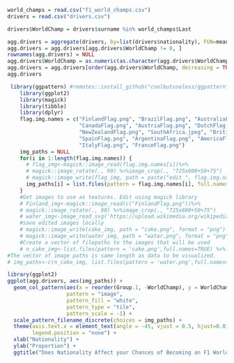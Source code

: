 ```r
world_champs = read.csv("f1_world_champs.csv")
drivers = read.csv("drivers.csv")
```

```r
drivers$WorldChamp = drivers$surname %in% world_champs$Last
```


```r
agg.drivers = aggregate(drivers, by=list(drivers$nationality), FUN=mean)
agg.drivers = agg.drivers[agg.drivers$WorldChamp != 0, ]
rownames(agg.drivers) = NULL
agg.drivers$WorldChamp = as.numeric(as.character(agg.drivers$WorldChamp))
agg.drivers = agg.drivers[order(agg.drivers$WorldChamp, decreasing = TRUE), ]
agg.drivers
```
```r
 library(ggpattern) #remotes::install_github("coolbutuseless/ggpattern")
    library(ggplot2)
    library(magick)
    library(tibble)
    library(dplyr)
    flag.img.names = c("FinlandFlag.png", "BrazilFlag.png", "AustraliaFlag.png",
                       "CanadaFlag.png", "AustriaFlag.png", "DutchFlag.png", "GermanyFlag.png",
                       "NewZealandFlag.png", "SouthAfrica.jpeg", "BritianFlag.png",
                       "SpainFlag.png", "ArgentinaFlag.png", "AmericaFlag.png", 
                       "ItalyFlag.png", "FranceFlag.png")
    img_paths = NULL
    for(i in 1:length(flag.img.names)) {
      # flag_img<-magick::image_read(flag.img.names[i])%>%
      # magick::image_rotate(., 90) %>%image_crop(., "725x600+50+75")
      # magick::image_write(flag_img, path = paste("edit_", flag.img.names[i], sep=""), format="png")
      img_paths[i] = list.files(pattern = flag.img.names[i], full.names = TRUE)
    }
    #Get images to use as textures. Edit using magick library
    # Finland_img<-magick::image_read(c("FinlandFlag.png"))%>%
    # magick::image_rotate(., 90) %>%image_crop(., "725x600+50+75")
    # water_img<-image_read_svg('https://upload.wikimedia.org/wikipedia/commons/0/06/Water_compartment.svg') %>%image_crop(., "500x250+150")
    #save edited images locally
    # magick::image_write(cake_img, path = "cake.png", format = "png")
    # magick::image_write(water_img, path = "water.png", format = "png")
    #Create a vector of filepaths to the images that will be used
    # n_cake_img<-list.files(pattern = 'cake.png',full.names=TRUE) %>% rep(.,nrow(cakes)-1)
#The vector of image paths is same length as data to be visualized.
# img_paths<-c(n_cake_img, list.files(pattern = 'water.png',full.names=TRUE))
```

```r
library(ggplot2)
ggplot(agg.drivers, aes(img_paths)) +
  geom_col_pattern(aes(x = reorder(Group.1, -WorldChamp), y = WorldChamp, fill = Group.1, pattern_filename = reorder(Group.1, -WorldChamp)), 
                   pattern = "image",
                   pattern_fill = "white",
                   pattern_type = "tile", 
                   pattern_scale = -1) +
  scale_pattern_filename_discrete(choices = img_paths) +
  theme(axis.text.x = element_text(angle = -45, vjust = 0.5, hjust=0.01),
        legend.position = "none") +
  xlab("Nationality") +
  ylab("Proportion") +
  ggtitle("Does Nationality Affect your Chances of Becoming an F1 World Champion?")
```

